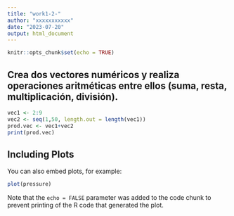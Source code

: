 ```yaml
---
title: "work1-2-"
author: "xxxxxxxxxxx"
date: "2023-07-20"
output: html_document
---
```


```r
knitr::opts_chunk$set(echo = TRUE)
```

## Crea dos vectores numéricos y realiza operaciones aritméticas entre ellos (suma, resta, multiplicación, división).


```r
vec1 <- 2:9
vec2 <- seq(1,50, length.out = length(vec1))
prod.vec <- vec1+vec2
print(prod.vec)
```

## Including Plots

You can also embed plots, for example:

```r
plot(pressure)
```

Note that the `echo = FALSE` parameter was added to the code chunk to prevent printing of the R code that generated the plot.
